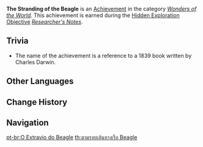 {{Achievement Infobox
|title        = 
|id           = 81156
|order id     = 1142
|category     = Wonders of the World
|description  = Explore Watatsumi Island, following in the footsteps of an unknown researcher.
|requirements = Earned during ''[[Researcher's Notes]]''.
|primogems    = 5
|tracking     = 
|hidden       = 1
|topic        = 
|type         = Exploration
}}
'''The Stranding of the Beagle''' is an [[Achievement]] in the category ''[[Wonders of the World]]''. This achievement is earned during the [[Hidden Exploration Objective]] ''[[Researcher's Notes]]''.

==Trivia==
* The name of the achievement is a reference to a 1839 book {{w|The Voyage of the Beagle}} written by Charles Darwin.
<!--
==Video Guides==
{{EVT
|video1   = 
|caption1 = 
}}
-->
==Other Languages==
{{Other Languages
|en      = The Stranding of the Beagle
|zhs     = 小猎犬号搁浅记
|zhs_rm  = Xiǎolièquǎn-hào Gēqiǎn Jì
|zht     = 小獵犬號擱淺記
|zht_rm  = Xiǎolièquǎn-hào Gēqiǎn Jì
|zh_tl   = 
|ja      = ビーグル号座礁記
|ja_rm   = Biiguru Koukoushouki{{Assumed}}
|ja_tl   = 
|ko      = 비글호 표류기
|ko_rm   = Bigeulho Pyoryugi
|ko_tl   = The Beagle Document of Drift
|es      = El extravío del Beagle
|es_tl   = The Loss of the Beagle
|fr      = L'échouage du Limier
|fr_tl   = The Stranding of the Sleuthhound
|ru      = Бигль садится на мель
|ru_tl   = The Stranding of the Beagle
|th      = ตามรอยเส้นทางเรือ Beagle
|th_rm   = 
|th_tl   = 
|vi      = Hành Trình Của Tàu Beagle
|vi_tl   = 
|de      = Die Strandung der Beagle
|de_tl   = The Stranding of the Beagles
|id      = Terdamparnya si Beagle
|id_tl   = The Stranding of the Beagle
|pt      = O Extravio do Beagle
|pt_tl   = 
|tr      = Merakına Yenik Düş
|tr_tl   = 
|it      = Il segugio vagabondo
|it_tl   = 
}}

==Change History==
{{Change History|2.1}}
<!--
==References==
{{Reflist}}
-->
==Navigation==
{{Achievement Navbox|Wonders of the World|Exploration}}

[[pt-br:O Extravio do Beagle]]
[[th:ตามรอยเส้นทางเรือ Beagle]]